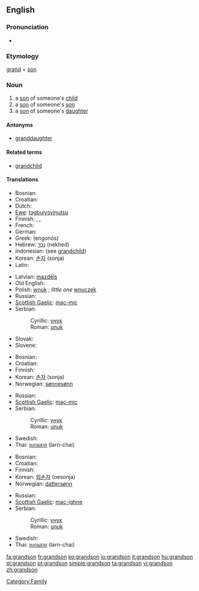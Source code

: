 {{wikipedia|dab=grandson}}
==English==

===Pronunciation===
* {{audio|en-us-grandson.ogg|Audio (US)}}

===Etymology===
[[grand]] + [[son]]

===Noun===
{{en-noun}}

# a [[son]] of someone's [[child]]
# a [[son]] of someone's [[son]]
# a [[son]] of someone's [[daughter]]

====Antonyms====
* [[granddaughter]]

====Related terms====
* [[grandchild]]

====Translations====
{{trans-top|son of someone's child}}
* Bosnian: {{t-|bs|unuk|m}}
* Croatian: {{t-|hr|unuk|m}}
* Dutch: {{t+|nl|kleinzoon|m}}
* [[Ewe]]: [[tɔgbuiyɔviŋutsu]]
* Finnish: {{t-|fi|pojanpoika}}, {{t-|fi|tyttärenpoika}}, {{t-|fi|lapsenlapsi}}
* French: {{t+|fr|petit-fils|m}}
* German: {{t+|de|Enkel|m}}
* Greek: {{t+|el|εγγονός|m|sc=Grek}} (engonós)
* Hebrew: [[נכד|נֶכֶד]] (nekhed) {{m}}
* Indonesian: (see [[grandchild]])
* Korean: [[손자]] (sonja)
* Latin: {{t+|la|nepos|m}}
{{trans-mid}}
* Latvian: [[mazdēls]] {{m}}
* Old English: {{t-|ang|sunsunu|xs=Old English}}
* Polish: [[wnuk]] {{m}}; ''little one'' [[wnuczek]] {{m}}
* Russian: {{t+|ru|внук|m|tr=vnuk|sc=Cyrl}}
* [[Scottish Gaelic]]: [[mac-mic]] {{m}}
* Serbian:
*: Cyrillic: [[унук#Serbian|унук]] {{m}}
*: Roman: [[unuk#Serbian|unuk]] {{m}}
* Slovak: {{t-|sk|vnuk|m}}
* Slovene: {{t+|sl|vnuk|m}}
{{trans-bottom}}

{{trans-top|son of someone's son}}
* Bosnian: {{t-|bs|unuk|m}}
* Croatian: {{t-|hr|unuk|m}}
* Finnish: {{t-|fi|pojanpoika}}
* Korean: [[손자]] (sonja)
* Norwegian: [[sønnesønn]]
{{trans-mid}}
* Russian: {{t+|ru|внук|m|tr=vnuk|sc=Cyrl}}
* [[Scottish Gaelic]]: [[mac-mic]] {{m}}
* Serbian:
*: Cyrillic: [[унук#Serbian|унук]] {{m}}
*: Roman: [[unuk#Serbian|unuk]] {{m}}
* Swedish: {{t+|sv|sonson|c}}
* Thai: [[หลานชาย]] (larn-chai)
{{trans-bottom}}

{{trans-top|son of someone's daughter}}
* Bosnian: {{t-|bs|unuk|m}}
* Croatian: {{t-|hr|unuk|m}}
* Finnish: {{t-|fi|tyttärenpoika}}
* Korean: [[외손자]] (oesonja)
* Norwegian: [[dattersønn]]
{{trans-mid}}
* Russian: {{t+|ru|внук|m|tr=vnuk|sc=Cyrl}}
* [[Scottish Gaelic]]: [[mac-ighne]] {{m}}
* Serbian:
*: Cyrillic: [[унук#Serbian|унук]] {{m}}
*: Roman: [[unuk#Serbian|unuk]] {{m}}
* Swedish: {{t+|sv|dotterson|c}}
* Thai: [[หลานชาย]] (larn-chai)
{{trans-bottom}}

[[Category:Family]]

[[fa:grandson]]
[[fr:grandson]]
[[ko:grandson]]
[[io:grandson]]
[[it:grandson]]
[[hu:grandson]]
[[pl:grandson]]
[[pt:grandson]]
[[simple:grandson]]
[[ta:grandson]]
[[vi:grandson]]
[[zh:grandson]]